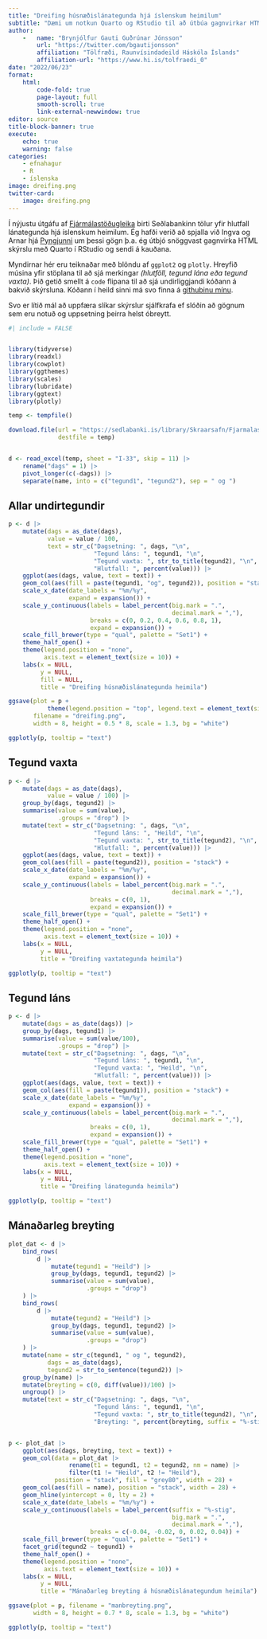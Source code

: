 ```yaml
---
title: "Dreifing húsnæðislánategunda hjá íslenskum heimilum"
subtitle: "Dæmi um notkun Quarto og RStudio til að útbúa gagnvirkar HTML skýrslur"
author: 
    -   name: "Brynjólfur Gauti Guðrúnar Jónsson"
        url: "https://twitter.com/bgautijonsson"
        affiliation: "Tölfræði, Raunvísindadeild Háskóla Íslands"
        affiliation-url: "https://www.hi.is/tolfraedi_0"
date: "2022/06/23"
format: 
    html:
        code-fold: true
        page-layout: full
        smooth-scroll: true
        link-external-newwindow: true
editor: source
title-block-banner: true
execute:
    echo: true
    warning: false
categories:
    - efnahagur
    - R
    - íslenska
image: dreifing.png
twitter-card:
    image: dreifing.png
---
```





Í nýjustu útgáfu af [Fjármálastöðugleika](https://www.sedlabanki.is/utgefid-efni/rit-og-skyrslur/rit/2022/03/16/Fjarmalastodugleiki-2022-1/) birti Seðlabankinn tölur yfir hlutfall lánategunda hjá íslenskum heimilum. Ég hafði verið að spjalla við Ingva og Arnar hjá [Pyngjunni](https://podtail.com/en/podcast/pyngjan/) um þessi gögn þ.a. ég útbjó snöggvast gagnvirka HTML skýrslu með Quarto í RStudio og sendi á kauðana.

Myndirnar hér eru teiknaðar með blöndu af `ggplot2` og `plotly`. Hreyfið músina yfir stöplana til að sjá merkingar *(hlutföll, tegund lána eða tegund vaxta)*. Þið getið smellt á `code` flipana til að sjá undirliggjandi kóðann á bakvið skýrsluna. Kóðann í heild sinni má svo finna á [githubinu mínu](https://github.com/bgautijonsson/lanategundir.git).


Svo er lítið mál að uppfæra slíkar skýrslur sjálfkrafa ef slóðin að gögnum sem eru notuð og uppsetning þeirra helst óbreytt.

```r
#| include = FALSE


library(tidyverse)
library(readxl)
library(cowplot)
library(ggthemes)
library(scales)
library(lubridate)
library(ggtext)
library(plotly)
```


```r
temp <- tempfile()

download.file(url = "https://sedlabanki.is/library/Skraarsafn/Fjarmalastodugleiki/FS/2022/isl_Kaflar.xlsx",
              destfile = temp)


d <- read_excel(temp, sheet = "I-33", skip = 11) |> 
    rename("dags" = 1) |> 
    pivot_longer(c(-dags)) |> 
    separate(name, into = c("tegund1", "tegund2"), sep = " og ")
```

::: {.panel-tabset}

## Allar undirtegundir

```r
p <- d |> 
    mutate(dags = as_date(dags),
           value = value / 100,
           text = str_c("Dagsetning: ", dags, "\n",
                        "Tegund láns: ", tegund1, "\n",
                        "Tegund vaxta: ", str_to_title(tegund2), "\n",
                        "Hlutfall: ", percent(value))) |> 
    ggplot(aes(dags, value, text = text)) +
    geom_col(aes(fill = paste(tegund1, "og", tegund2)), position = "stack") +
    scale_x_date(date_labels = "%m/%y",
                 expand = expansion()) +
    scale_y_continuous(labels = label_percent(big.mark = ".",
                                              decimal.mark = ","),
                       breaks = c(0, 0.2, 0.4, 0.6, 0.8, 1),
                       expand = expansion()) +
    scale_fill_brewer(type = "qual", palette = "Set1") +
    theme_half_open() +
    theme(legend.position = "none",
          axis.text = element_text(size = 10)) +
    labs(x = NULL,
         y = NULL,
         fill = NULL,
         title = "Dreifing húsnæðislánategunda heimila")

ggsave(plot = p + 
           theme(legend.position = "top", legend.text = element_text(size = 11)), 
       filename = "dreifing.png",
       width = 8, height = 0.5 * 8, scale = 1.3, bg = "white")

ggplotly(p, tooltip = "text")
```


## Tegund vaxta

```r
p <- d |> 
    mutate(dags = as_date(dags),
           value = value / 100) |> 
    group_by(dags, tegund2) |> 
    summarise(value = sum(value),
              .groups = "drop") |> 
    mutate(text = str_c("Dagsetning: ", dags, "\n",
                        "Tegund láns: ", "Heild", "\n",
                        "Tegund vaxta: ", str_to_title(tegund2), "\n",
                        "Hlutfall: ", percent(value))) |> 
    ggplot(aes(dags, value, text = text)) +
    geom_col(aes(fill = paste(tegund2)), position = "stack") +
    scale_x_date(date_labels = "%m/%y",
                 expand = expansion()) +
    scale_y_continuous(labels = label_percent(big.mark = ".",
                                              decimal.mark = ","),
                       breaks = c(0, 1),
                       expand = expansion()) +
    scale_fill_brewer(type = "qual", palette = "Set1") +
    theme_half_open() +
    theme(legend.position = "none",
          axis.text = element_text(size = 10)) +
    labs(x = NULL,
         y = NULL,
         title = "Dreifing vaxtategunda heimila")

ggplotly(p, tooltip = "text")
```

## Tegund láns

```r
p <- d |> 
    mutate(dags = as_date(dags)) |> 
    group_by(dags, tegund1) |> 
    summarise(value = sum(value/100),
              .groups = "drop") |> 
    mutate(text = str_c("Dagsetning: ", dags, "\n",
                        "Tegund láns: ", tegund1, "\n",
                        "Tegund vaxta: ", "Heild", "\n",
                        "Hlutfall: ", percent(value))) |> 
    ggplot(aes(dags, value, text = text)) +
    geom_col(aes(fill = paste(tegund1)), position = "stack") +
    scale_x_date(date_labels = "%m/%y",
                 expand = expansion()) +
    scale_y_continuous(labels = label_percent(big.mark = ".",
                                              decimal.mark = ","),
                       breaks = c(0, 1),
                       expand = expansion()) +
    scale_fill_brewer(type = "qual", palette = "Set1") +
    theme_half_open() +
    theme(legend.position = "none",
          axis.text = element_text(size = 10)) +
    labs(x = NULL,
         y = NULL,
         title = "Dreifing lánategunda heimila")

ggplotly(p, tooltip = "text")
```


## Mánaðarleg breyting

```r
plot_dat <- d |> 
    bind_rows(
        d |> 
            mutate(tegund1 = "Heild") |> 
            group_by(dags, tegund1, tegund2) |> 
            summarise(value = sum(value),
                      .groups = "drop")
    ) |> 
    bind_rows(
        d |> 
            mutate(tegund2 = "Heild") |> 
            group_by(dags, tegund1, tegund2) |> 
            summarise(value = sum(value),
                      .groups = "drop")
    ) |> 
    mutate(name = str_c(tegund1, " og ", tegund2),
           dags = as_date(dags),
           tegund2 = str_to_sentence(tegund2)) |> 
    group_by(name) |> 
    mutate(breyting = c(0, diff(value))/100) |> 
    ungroup() |> 
    mutate(text = str_c("Dagsetning: ", dags, "\n",
                        "Tegund láns: ", tegund1, "\n",
                        "Tegund vaxta: ", str_to_title(tegund2), "\n",
                        "Breyting: ", percent(breyting, suffix = "%-stig")))


p <- plot_dat |> 
    ggplot(aes(dags, breyting, text = text)) +
    geom_col(data = plot_dat |> 
                 rename(t1 = tegund1, t2 = tegund2, nm = name) |> 
                 filter(t1 != "Heild", t2 != "Heild"),
             position = "stack", fill = "grey80", width = 28) +
    geom_col(aes(fill = name), position = "stack", width = 28) +
    geom_hline(yintercept = 0, lty = 2) +
    scale_x_date(date_labels = "%m/%y") +
    scale_y_continuous(labels = label_percent(suffix = "%-stig",
                                              big.mark = ".",
                                              decimal.mark = ","),
                       breaks = c(-0.04, -0.02, 0, 0.02, 0.04)) +
    scale_fill_brewer(type = "qual", palette = "Set1") +
    facet_grid(tegund2 ~ tegund1) +
    theme_half_open() +
    theme(legend.position = "none",
          axis.text = element_text(size = 10)) +
    labs(x = NULL,
         y = NULL,
         title = "Mánaðarleg breyting á húsnæðislánategundum heimila")

ggsave(plot = p, filename = "manbreyting.png",
       width = 8, height = 0.7 * 8, scale = 1.3, bg = "white")

ggplotly(p, tooltip = "text")
```

:::